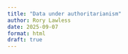 ```yaml
---
title: "Data under authoritarianism"
author: Rory Lawless
date: 2025-09-07
format: html
draft: true
---
```


